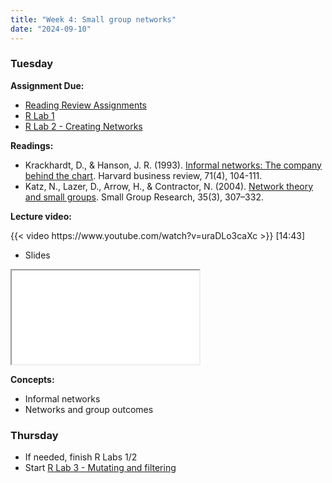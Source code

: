 ```yaml
---
title: "Week 4: Small group networks"
date: "2024-09-10"
---
```


### Tuesday

**Assignment Due:**

* [Reading Review Assignments](/syllabus/syllabus.qmd#reading-review-assignments)
* [R Lab 1](/assignments/r_lab_1_-_installation.qmd)
* [R Lab 2 - Creating Networks](/assignments/r_lab_2_%E2%80%93_creating_networks.qmd)


**Readings:** 

* Krackhardt, D., & Hanson, J. R. (1993). [Informal networks: The company behind the chart](https://hbr.org/1993/07/informal-networks-the-company-behind-the-chart). Harvard business review, 71(4), 104-111.
* Katz, N., Lazer, D., Arrow, H., & Contractor, N. (2004). [Network theory and small groups](https://libkey.io/libraries/228/articles/5387888/full-text-file?utm_source=api_559). Small Group Research, 35(3), 307–332.

**Lecture video:**

{{< video https://www.youtube.com/watch?v=uraDLo3caXc >}} [14:43]

* Slides

<iframe class='slide-deck' src="/lectures/content_lectures/week_4_small_groups.html"></iframe>


**Concepts:**

* Informal networks
* Networks and group outcomes

### Thursday

* If needed, finish R Labs 1/2 
* Start [R Lab 3 - Mutating and filtering](/assignments/r_lab_3_%E2%80%93_mutating_and_filtering.qmd)
